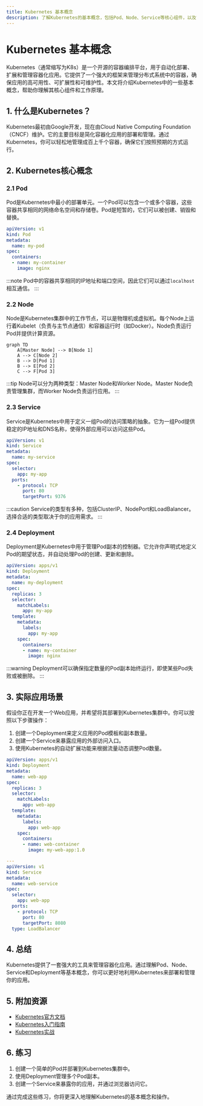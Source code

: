 ```yaml
---
title: Kubernetes 基本概念
description: 了解Kubernetes的基本概念，包括Pod、Node、Service等核心组件，以及它们如何协同工作来管理容器化应用。
---
```


# Kubernetes 基本概念

Kubernetes（通常缩写为K8s）是一个开源的容器编排平台，用于自动化部署、扩展和管理容器化应用。它提供了一个强大的框架来管理分布式系统中的容器，确保应用的高可用性、可扩展性和可维护性。本文将介绍Kubernetes中的一些基本概念，帮助你理解其核心组件和工作原理。

## 1. 什么是Kubernetes？

Kubernetes最初由Google开发，现在由Cloud Native Computing Foundation（CNCF）维护。它的主要目标是简化容器化应用的部署和管理。通过Kubernetes，你可以轻松地管理成百上千个容器，确保它们按照预期的方式运行。

## 2. Kubernetes核心概念

### 2.1 Pod

Pod是Kubernetes中最小的部署单元。一个Pod可以包含一个或多个容器，这些容器共享相同的网络命名空间和存储卷。Pod是短暂的，它们可以被创建、销毁和替换。

```yaml
apiVersion: v1
kind: Pod
metadata:
  name: my-pod
spec:
  containers:
  - name: my-container
    image: nginx
```

:::note
Pod中的容器共享相同的IP地址和端口空间，因此它们可以通过`localhost`相互通信。
:::

### 2.2 Node

Node是Kubernetes集群中的工作节点，可以是物理机或虚拟机。每个Node上运行着Kubelet（负责与主节点通信）和容器运行时（如Docker）。Node负责运行Pod并提供计算资源。

```mermaid
graph TD
    A[Master Node] --> B[Node 1]
    A --> C[Node 2]
    B --> D[Pod 1]
    B --> E[Pod 2]
    C --> F[Pod 3]
```

:::tip
Node可以分为两种类型：Master Node和Worker Node。Master Node负责管理集群，而Worker Node负责运行应用。
:::

### 2.3 Service

Service是Kubernetes中用于定义一组Pod的访问策略的抽象。它为一组Pod提供稳定的IP地址和DNS名称，使得外部应用可以访问这些Pod。

```yaml
apiVersion: v1
kind: Service
metadata:
  name: my-service
spec:
  selector:
    app: my-app
  ports:
    - protocol: TCP
      port: 80
      targetPort: 9376
```

:::caution
Service的类型有多种，包括ClusterIP、NodePort和LoadBalancer。选择合适的类型取决于你的应用需求。
:::

### 2.4 Deployment

Deployment是Kubernetes中用于管理Pod副本的控制器。它允许你声明式地定义Pod的期望状态，并自动处理Pod的创建、更新和删除。

```yaml
apiVersion: apps/v1
kind: Deployment
metadata:
  name: my-deployment
spec:
  replicas: 3
  selector:
    matchLabels:
      app: my-app
  template:
    metadata:
      labels:
        app: my-app
    spec:
      containers:
      - name: my-container
        image: nginx
```

:::warning
Deployment可以确保指定数量的Pod副本始终运行，即使某些Pod失败或被删除。
:::

## 3. 实际应用场景

假设你正在开发一个Web应用，并希望将其部署到Kubernetes集群中。你可以按照以下步骤操作：

1. 创建一个Deployment来定义应用的Pod模板和副本数量。
2. 创建一个Service来暴露应用的外部访问入口。
3. 使用Kubernetes的自动扩展功能来根据流量动态调整Pod数量。

```yaml
apiVersion: apps/v1
kind: Deployment
metadata:
  name: web-app
spec:
  replicas: 3
  selector:
    matchLabels:
      app: web-app
  template:
    metadata:
      labels:
        app: web-app
    spec:
      containers:
      - name: web-container
        image: my-web-app:1.0

---
apiVersion: v1
kind: Service
metadata:
  name: web-service
spec:
  selector:
    app: web-app
  ports:
    - protocol: TCP
      port: 80
      targetPort: 8080
  type: LoadBalancer
```

## 4. 总结

Kubernetes提供了一套强大的工具来管理容器化应用。通过理解Pod、Node、Service和Deployment等基本概念，你可以更好地利用Kubernetes来部署和管理你的应用。

## 5. 附加资源

- [Kubernetes官方文档](https://kubernetes.io/docs/home/)
- [Kubernetes入门指南](https://kubernetes.io/docs/tutorials/kubernetes-basics/)
- [Kubernetes实战](https://www.oreilly.com/library/view/kubernetes-in-action/9781617293726/)

## 6. 练习

1. 创建一个简单的Pod并部署到Kubernetes集群中。
2. 使用Deployment管理多个Pod副本。
3. 创建一个Service来暴露你的应用，并通过浏览器访问它。

通过完成这些练习，你将更深入地理解Kubernetes的基本概念和操作。